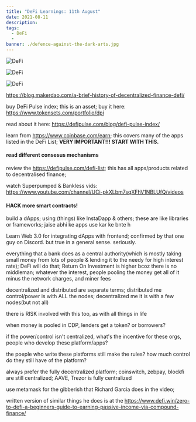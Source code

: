 ```yaml
---
title: "DeFi Learnings: 11th August"
date: 2021-08-11
description: 
tags:
  - DeFi
  - 
banner: ./defence-against-the-dark-arts.jpg
---
```


![DeFi](./7ada4f893734610502a68903b2904e88.webp)

![DeFi](./8516cda2d1ac36d9cb4c02e2d3a1d67c.webp)

![DeFi](./___1_4x.webp)

https://blog.makerdao.com/a-brief-history-of-decentralized-finance-defi/


buy DeFi Pulse index; this is an asset; buy it here: https://www.tokensets.com/portfolio/dpi 

read about it here: https://defipulse.com/blog/defi-pulse-index/

learn from https://www.coinbase.com/earn; this covers many of the apps listed in the DeFi List; **VERY IMPORTANT!!! START WITH THIS.**

#### read different consesus mechanisms

review the https://defipulse.com/defi-list; this has all apps/products related to decentralised finance;

watch Superpumped & Bankless vids: https://www.youtube.com/channel/UCi-pkXLbm7sqXFhV1NBLUfQ/videos

#### HACK more smart contracts!

build a dApps; using (things) like InstaDapp & others; these are like libraries or frameworks; jaise abhi ke apps use kar ke bnte h

Learn Web 3.0 for integrating dApps with frontend; confirmed by that one guy on Discord. but true in a general sense. seriously.

everything that a bank does as a central authority(which is mostly taking small money from lots of people & lending it to the needy for high interest rate); DeFi will do that; Return On Investment is higher bcoz there is no middleman; whatever the interest, people pooling the money get all of it minus the network charges, and miner fees

decentralized and distributed are separate terms; distributed me control/power is with ALL the nodes; decentralized me it is with a few nodes(but not all)

there is RISK involved with this too, as with all things in life

when money is pooled in CDP, lenders get a token? or borrowers?

if the power/control isn't centralized, what's the incentive for these orgs, people who develop these platform/apps?

the poeple who write these platforms still make the rules? how much control do they still have of the platform?

always prefer the fully decentralized platform; coinswitch, zebpay, blockfi are still centralized; AAVE, Trezor is fully centralized

use metamask for the gibberish that Richard Garcia does in the video;

written version of similar things he does is at the https://www.defi.win/zero-to-defi-a-beginners-guide-to-earning-passive-income-via-compound-finance/

